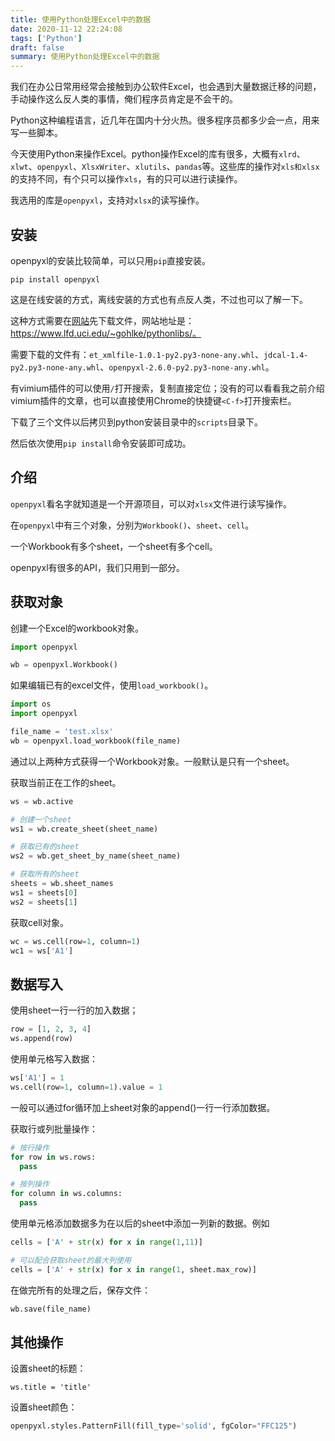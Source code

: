 ```yaml
---
title: 使用Python处理Excel中的数据
date: 2020-11-12 22:24:08
tags: ['Python']
draft: false
summary: 使用Python处理Excel中的数据
---
```


我们在办公日常用经常会接触到办公软件Excel，也会遇到大量数据迁移的问题，手动操作这么反人类的事情，俺们程序员肯定是不会干的。

Python这种编程语言，近几年在国内十分火热。很多程序员都多少会一点，用来写一些脚本。

今天使用Python来操作Excel。python操作Excel的库有很多，大概有`xlrd`、`xlwt`、`openpyxl`、`XlsxWriter`、`xlutils`、`pandas`等。这些库的操作对`xls和xlsx`的支持不同，有个只可以操作`xls`，有的只可以进行读操作。

我选用的库是`openpyxl`，支持对`xlsx`的读写操作。

## 安装

openpyxl的安装比较简单，可以只用`pip`直接安装。

``` shell
pip install openpyxl
```

这是在线安装的方式，离线安装的方式也有点反人类，不过也可以了解一下。

这种方式需要在[网站](https://www.lfd.uci.edu/~gohlke/pythonlibs/)先下载文件，网站地址是：https://www.lfd.uci.edu/~gohlke/pythonlibs/。

需要下载的文件有：`et_xmlfile-1.0.1-py2.py3-none-any.whl`、`jdcal-1.4-py2.py3-none-any.whl`、`openpyxl-2.6.0-py2.py3-none-any.whl`。

有vimium插件的可以使用`/`打开搜索，复制直接定位；没有的可以看看我之前介绍vimium插件的文章，也可以直接使用Chrome的快捷键`<C-f>`打开搜索栏。

下载了三个文件以后拷贝到python安装目录中的`scripts`目录下。

然后依次使用`pip install`命令安装即可成功。

## 介绍

`openpyxl`看名字就知道是一个开源项目，可以对`xlsx`文件进行读写操作。

在`openpyxl`中有三个对象，分别为`Workbook()`、`sheet`、`cell`。

一个Workbook有多个sheet，一个sheet有多个cell。

openpyxl有很多的API，我们只用到一部分。

## 获取对象

创建一个Excel的workbook对象。

``` python
import openpyxl

wb = openpyxl.Workbook()
```

如果编辑已有的excel文件，使用`load_workbook()`。

``` python
import os
import openpyxl

file_name = 'test.xlsx'
wb = openpyxl.load_workbook(file_name)
```

通过以上两种方式获得一个Workbook对象。一般默认是只有一个sheet。

获取当前正在工作的sheet。

``` python
ws = wb.active

# 创建一个sheet
ws1 = wb.create_sheet(sheet_name)

# 获取已有的sheet
ws2 = wb.get_sheet_by_name(sheet_name)

# 获取所有的sheet
sheets = wb.sheet_names
ws1 = sheets[0]
ws2 = sheets[1]
```

获取cell对象。

``` python
wc = ws.cell(row=1, column=1)
wc1 = ws['A1']
```

## 数据写入

使用sheet一行一行的加入数据；

``` python
row = [1, 2, 3, 4]
ws.append(row)
```

使用单元格写入数据：

``` python
ws['A1'] = 1
ws.cell(row=1, column=1).value = 1
```

一般可以通过for循环加上sheet对象的append()一行一行添加数据。

获取行或列批量操作：

``` python
# 按行操作
for row in ws.rows:
  pass

# 按列操作
for column in ws.columns:
  pass
```

使用单元格添加数据多为在以后的sheet中添加一列新的数据。例如

``` python
cells = ['A' + str(x) for x in range(1,11)]

# 可以配合获取sheet的最大列使用
cells = ['A' + str(x) for x in range(1, sheet.max_row)]
```

在做完所有的处理之后，保存文件：

``` python 
wb.save(file_name)
```

## 其他操作

设置sheet的标题：

``` pytohn
ws.title = 'title'
```

设置sheet颜色：

``` python
openpyxl.styles.PatternFill(fill_type='solid', fgColor="FFC125")
```

